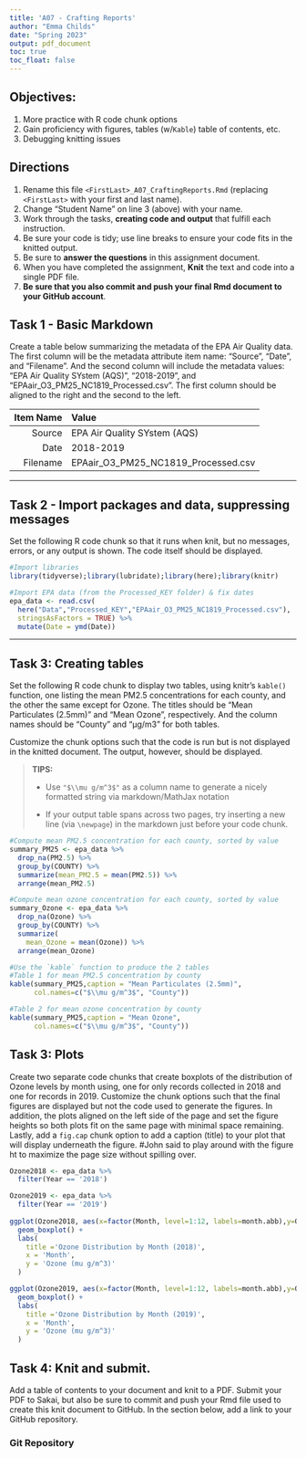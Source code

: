 ```yaml
---
title: 'A07 - Crafting Reports'
author: "Emma Childs" 
date: "Spring 2023"
output: pdf_document
toc: true
toc_float: false
---
```


## Objectives:

1.  More practice with R code chunk options
2.  Gain proficiency with figures, tables (w/`Kable`) table of contents, etc.
3.  Debugging knitting issues

## Directions

1.  Rename this file `<FirstLast>_A07_CraftingReports.Rmd` (replacing `<FirstLast>` with your first and last name).
2.  Change "Student Name" on line 3 (above) with your name.
3.  Work through the tasks, **creating code and output** that fulfill each instruction.
4.  Be sure your code is tidy; use line breaks to ensure your code fits in the knitted output.
5.  Be sure to **answer the questions** in this assignment document.
6.  When you have completed the assignment, **Knit** the text and code into a single PDF file.
7.  **Be sure that you also commit and push your final Rmd document to your GitHub account**.

## Task 1 - Basic Markdown

Create a table below summarizing the metadata of the EPA Air Quality data. The first column will be the metadata attribute item name: "Source", "Date", and "Filename". And the second column will include the metadata values: "EPA Air Quality SYstem (AQS)", "2018-2019", and "EPAair_O3_PM25_NC1819_Processed.csv". The first column should be aligned to the right and the second to the left.

| Item Name | Value                               |
|----------:|:------------------------------------|
|    Source | EPA Air Quality SYstem (AQS)        |
|      Date | 2018-2019                           |
|  Filename | EPAair_O3_PM25_NC1819_Processed.csv |

------------------------------------------------------------------------

## Task 2 - Import packages and data, suppressing messages

Set the following R code chunk so that it runs when knit, but no messages, errors, or any output is shown. The code itself should be displayed.

```r
#Import libraries
library(tidyverse);library(lubridate);library(here);library(knitr)

#Import EPA data (from the Processed_KEY folder) & fix dates
epa_data <- read.csv(
  here("Data","Processed_KEY","EPAair_O3_PM25_NC1819_Processed.csv"),
  stringsAsFactors = TRUE) %>% 
  mutate(Date = ymd(Date))
```

------------------------------------------------------------------------

## Task 3: Creating tables

Set the following R code chunk to display two tables, using knitr's `kable()` function, one listing the mean PM2.5 concentrations for each county, and the other the same except for Ozone. The titles should be "Mean Particulates (2.5mm)" and "Mean Ozone", respectively. And the column names should be "County" and "µg/m3" for both tables.

Customize the chunk options such that the code is run but is not displayed in the knitted document. The output, however, should be displayed.

> **TIPS:**
>
> -   Use `"$\\mu g/m^3$"` as a column name to generate a nicely formatted string via markdown/MathJax notation
>
> -   If your output table spans across two pages, try inserting a new line (via `\newpage`) in the markdown just before your code chunk.

\newpage

```r
#Compute mean PM2.5 concentration for each county, sorted by value
summary_PM25 <- epa_data %>% 
  drop_na(PM2.5) %>% 
  group_by(COUNTY) %>% 
  summarize(mean_PM2.5 = mean(PM2.5)) %>% 
  arrange(mean_PM2.5)

#Compute mean ozone concentration for each county, sorted by value
summary_Ozone <- epa_data %>% 
  drop_na(Ozone) %>% 
  group_by(COUNTY) %>% 
  summarize(
    mean_Ozone = mean(Ozone)) %>% 
  arrange(mean_Ozone)

#Use the `kable` function to produce the 2 tables
#Table 1 for mean PM2.5 concentration by county
kable(summary_PM25,caption = "Mean Particulates (2.5mm)",
      col.names=c("$\\mu g/m^3$", "County"))

#Table 2 for mean ozone concentration by county
kable(summary_PM25,caption = "Mean Ozone",
      col.names=c("$\\mu g/m^3$", "County"))

```

\newpage

## Task 3: Plots

Create two separate code chunks that create boxplots of the distribution of Ozone levels by month using, one for only records collected in 2018 and one for records in 2019. Customize the chunk options such that the final figures are displayed but not the code used to generate the figures. In addition, the plots aligned on the left side of the page and set the figure heights so both plots fit on the same page with minimal space remaining. Lastly, add a `fig.cap` chunk option to add a caption (title) to your plot that will display underneath the figure. #John said to play around with the figure ht to maximize the page size without spilling over.

\newpage

```r

Ozone2018 <- epa_data %>%
  filter(Year == '2018') 

Ozone2019 <- epa_data %>%
  filter(Year == '2019') 
  
ggplot(Ozone2018, aes(x=factor(Month, level=1:12, labels=month.abb),y=Ozone)) +
  geom_boxplot() +
  labs(
    title ='Ozone Distribution by Month (2018)',
    x = 'Month',
    y = 'Ozone (mu g/m^3)'
  )

ggplot(Ozone2019, aes(x=factor(Month, level=1:12, labels=month.abb),y=Ozone)) +
  geom_boxplot() +
  labs(
    title ='Ozone Distribution by Month (2019)',
    x = 'Month',
    y = 'Ozone (mu g/m^3)'
  )

```

## Task 4: Knit and submit.

Add a table of contents to your document and knit to a PDF. Submit your PDF to Sakai, but also be sure to commit and push your Rmd file used to create this knit document to GitHub. In the section below, add a link to your GitHub repository.

### Git Repository
